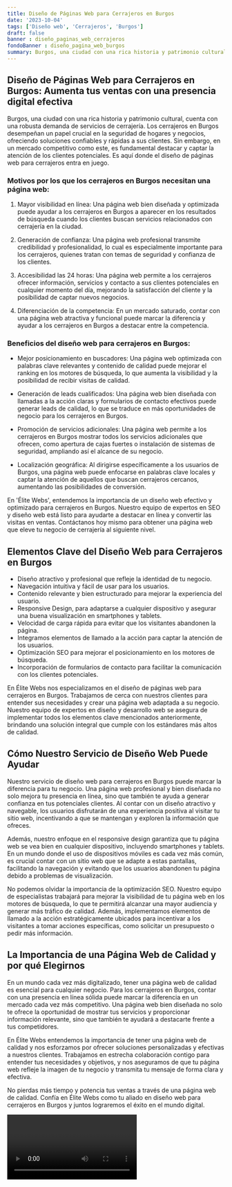```yaml
---
title: Diseño de Páginas Web para Cerrajeros en Burgos
date: '2023-10-04'
tags: ['Diseño web', 'Cerrajeros', 'Burgos']
draft: false
banner : diseño_paginas_web_cerrajeros
fondoBanner : diseño_pagina_web_burgos
summary: Burgos, una ciudad con una rica historia y patrimonio cultural, cuenta con una robusta demanda de servicios de cerrajería. Los cerrajeros en Burgos desempeñan un papel crucial en la seguridad de hogares y negocios, ofreciendo soluciones confiables y rápidas a sus clientes. Sin embargo, en un mercado competitivo como este, es fundamental destacar y captar la atención de los clientes potenciales. Es aquí donde el diseño de páginas web para cerrajeros entra en juego.
---
```


## Diseño de Páginas Web para Cerrajeros en Burgos: Aumenta tus ventas con una presencia digital efectiva

Burgos, una ciudad con una rica historia y patrimonio cultural, cuenta con una robusta demanda de servicios de cerrajería. Los cerrajeros en Burgos desempeñan un papel crucial en la seguridad de hogares y negocios, ofreciendo soluciones confiables y rápidas a sus clientes. Sin embargo, en un mercado competitivo como este, es fundamental destacar y captar la atención de los clientes potenciales. Es aquí donde el diseño de páginas web para cerrajeros entra en juego.

### Motivos por los que los cerrajeros en Burgos necesitan una página web:

1. Mayor visibilidad en línea: Una página web bien diseñada y optimizada puede ayudar a los cerrajeros en Burgos a aparecer en los resultados de búsqueda cuando los clientes buscan servicios relacionados con cerrajería en la ciudad.

2. Generación de confianza: Una página web profesional transmite credibilidad y profesionalidad, lo cual es especialmente importante para los cerrajeros, quienes tratan con temas de seguridad y confianza de los clientes.

3. Accesibilidad las 24 horas: Una página web permite a los cerrajeros ofrecer información, servicios y contacto a sus clientes potenciales en cualquier momento del día, mejorando la satisfacción del cliente y la posibilidad de captar nuevos negocios.

4. Diferenciación de la competencia: En un mercado saturado, contar con una página web atractiva y funcional puede marcar la diferencia y ayudar a los cerrajeros en Burgos a destacar entre la competencia.

### Beneficios del diseño web para cerrajeros en Burgos:

- Mejor posicionamiento en buscadores: Una página web optimizada con palabras clave relevantes y contenido de calidad puede mejorar el ranking en los motores de búsqueda, lo que aumenta la visibilidad y la posibilidad de recibir visitas de calidad.

- Generación de leads cualificados: Una página web bien diseñada con llamadas a la acción claras y formularios de contacto efectivos puede generar leads de calidad, lo que se traduce en más oportunidades de negocio para los cerrajeros en Burgos.

- Promoción de servicios adicionales: Una página web permite a los cerrajeros en Burgos mostrar todos los servicios adicionales que ofrecen, como apertura de cajas fuertes o instalación de sistemas de seguridad, ampliando así el alcance de su negocio.

- Localización geográfica: Al dirigirse específicamente a los usuarios de Burgos, una página web puede enfocarse en palabras clave locales y captar la atención de aquellos que buscan cerrajeros cercanos, aumentando las posibilidades de conversión.

En 'Élite Webs', entendemos la importancia de un diseño web efectivo y optimizado para cerrajeros en Burgos. Nuestro equipo de expertos en SEO y diseño web está listo para ayudarte a destacar en línea y convertir las visitas en ventas. Contáctanos hoy mismo para obtener una página web que eleve tu negocio de cerrajería al siguiente nivel.

<GifSeo />

<Cta />

## Elementos Clave del Diseño Web para Cerrajeros en Burgos

- Diseño atractivo y profesional que refleje la identidad de tu negocio.
- Navegación intuitiva y fácil de usar para los usuarios.
- Contenido relevante y bien estructurado para mejorar la experiencia del usuario.
- Responsive Design, para adaptarse a cualquier dispositivo y asegurar una buena visualización en smartphones y tablets.
- Velocidad de carga rápida para evitar que los visitantes abandonen la página.
- Integramos elementos de llamado a la acción para captar la atención de los usuarios.
- Optimización SEO para mejorar el posicionamiento en los motores de búsqueda.
- Incorporación de formularios de contacto para facilitar la comunicación con los clientes potenciales.

En Élite Webs nos especializamos en el diseño de páginas web para cerrajeros en Burgos. Trabajamos de cerca con nuestros clientes para entender sus necesidades y crear una página web adaptada a su negocio. Nuestro equipo de expertos en diseño y desarrollo web se asegura de implementar todos los elementos clave mencionados anteriormente, brindando una solución integral que cumple con los estándares más altos de calidad.

## Cómo Nuestro Servicio de Diseño Web Puede Ayudar

Nuestro servicio de diseño web para cerrajeros en Burgos puede marcar la diferencia para tu negocio. Una página web profesional y bien diseñada no solo mejora tu presencia en línea, sino que también te ayuda a generar confianza en tus potenciales clientes. Al contar con un diseño atractivo y navegable, los usuarios disfrutarán de una experiencia positiva al visitar tu sitio web, incentivando a que se mantengan y exploren la información que ofreces.

Además, nuestro enfoque en el responsive design garantiza que tu página web se vea bien en cualquier dispositivo, incluyendo smartphones y tablets. En un mundo donde el uso de dispositivos móviles es cada vez más común, es crucial contar con un sitio web que se adapte a estas pantallas, facilitando la navegación y evitando que los usuarios abandonen tu página debido a problemas de visualización.

No podemos olvidar la importancia de la optimización SEO. Nuestro equipo de especialistas trabajará para mejorar la visibilidad de tu página web en los motores de búsqueda, lo que te permitirá alcanzar una mayor audiencia y generar más tráfico de calidad. Además, implementamos elementos de llamado a la acción estratégicamente ubicados para incentivar a los visitantes a tomar acciones específicas, como solicitar un presupuesto o pedir más información.

## La Importancia de una Página Web de Calidad y por qué Elegirnos

En un mundo cada vez más digitalizado, tener una página web de calidad es esencial para cualquier negocio. Para los cerrajeros en Burgos, contar con una presencia en línea sólida puede marcar la diferencia en un mercado cada vez más competitivo. Una página web bien diseñada no solo te ofrece la oportunidad de mostrar tus servicios y proporcionar información relevante, sino que también te ayudará a destacarte frente a tus competidores.

En Élite Webs entendemos la importancia de tener una página web de calidad y nos esforzamos por ofrecer soluciones personalizadas y efectivas a nuestros clientes. Trabajamos en estrecha colaboración contigo para entender tus necesidades y objetivos, y nos aseguramos de que tu página web refleje la imagen de tu negocio y transmita tu mensaje de forma clara y efectiva.

No pierdas más tiempo y potencia tus ventas a través de una página web de calidad. Confía en Élite Webs como tu aliado en diseño web para cerrajeros en Burgos y juntos lograremos el éxito en el mundo digital.

<Video />

<CtaBot job='Cerrajeros' city='Burgos'/>

<Gmaps query='Burgos+españa+maps' />